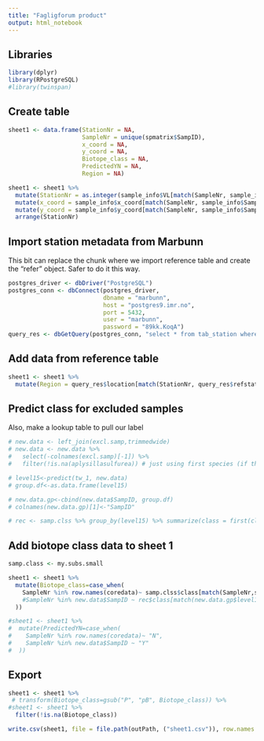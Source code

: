 ```yaml
---
title: "Fagligforum product"
output: html_notebook
---
```


## Libraries
```r
library(dplyr)
library(RPostgreSQL)
#library(twinspan)
```

## Create table
```r
sheet1 <- data.frame(StationNr = NA,
                     SampleNr = unique(spmatrix$SampID),
                     x_coord = NA,
                     y_coord = NA,
                     Biotope_class = NA,
                     PredictedYN = NA,
                     Region = NA)

sheet1 <- sheet1 %>%
  mutate(StationNr = as.integer(sample_info$VL[match(SampleNr, sample_info$SampID)])) %>%
  mutate(x_coord = sample_info$x_coord[match(SampleNr, sample_info$SampID)]) %>%
  mutate(y_coord = sample_info$y_coord[match(SampleNr, sample_info$SampID)]) %>%
  arrange(StationNr) 
```

## Import station metadata from Marbunn
This bit can replace the chunk where we import reference table and create the "refer" object. Safer to do it this way.
```r
postgres_driver <- dbDriver("PostgreSQL")
postgres_conn <- dbConnect(postgres_driver,
                           dbname = "marbunn",
                           host = "postgres9.imr.no",
                           port = 5432,
                           user = "marbunn",
                           password = "89kk.KoqA")
query_res <- dbGetQuery(postgres_conn, "select * from tab_station where equipment = 2")

```

## Add data from reference table
```r
sheet1 <- sheet1 %>%
  mutate(Region = query_res$location[match(StationNr, query_res$refstation_no)])
```


## Predict class for excluded samples
Also, make a lookup table to pull our label
```r
# new.data <- left_join(excl.samp,trimmedwide)
# new.data <- new.data %>%
#   select(-colnames(excl.samp)[-1]) %>%
#   filter(!is.na(aplysillasulfurea)) # just using first species (if that is NA, all are NA)

# level15<-predict(tw_1, new.data)
# group.df<-as.data.frame(level15)

# new.data.gp<-cbind(new.data$SampID, group.df)
# colnames(new.data.gp)[1]<-"SampID"

# rec <- samp.clss %>% group_by(level15) %>% summarize(class = first(class))
```

## Add biotope class data to sheet 1
```r
samp.class <- my.subs.small

sheet1 <- sheet1 %>%
  mutate(Biotope_class=case_when(
    SampleNr %in% row.names(coredata)~ samp.clss$class[match(SampleNr,samp.clss$SampID)],
    #SampleNr %in% new.data$SampID ~ rec$class[match(new.data.gp$level15[match(SampleNr,new.data.gp$SampID)],rec$level15)]
  ))

#sheet1 <- sheet1 %>%
#  mutate(PredictedYN=case_when(
#    SampleNr %in% row.names(coredata)~ "N",
#    SampleNr %in% new.data$SampID ~ "Y"
#  ))
```

## Export
```r
sheet1 <- sheet1 %>%
 # transform(Biotope_class=gsub("P", "pB", Biotope_class)) %>%
#sheet1 <- sheet1 %>%  
  filter(!is.na(Biotope_class))

write.csv(sheet1, file = file.path(outPath, ("sheet1.csv")), row.names = FALSE)
```
